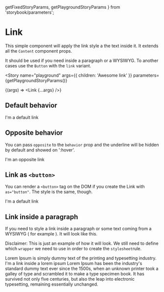   getFixedStoryParams,
  getPlaygroundStoryParams
} from 'storybook/parameters';


<Meta title="Components/Link" component={Link} />

# Link

This simple component will apply the link style a the text inside it. It extends all the `Content` component props.

It should be used if you need inside a paragraph or a WYSIWYG. To another cases use the `Button` with the `link` variant.

<Story
  name="playground"
  args={{ children: 'Awesome link' }}
  parameters={getPlaygroundStoryParams()}
>
  {(args) => <Link {...args} />}
</Story>

## Default behavior

<Canvas>
  <Story name="default" parameters={getFixedStoryParams()}>
    <Link>I'm a default link</Link>
  </Story>
</Canvas>

## Opposite behavior

You can pass `opposite` to the `behavior` prop and the underline will be hidden by default and showed on ':hover'.

<Canvas>
  <Story name="opposite" parameters={getFixedStoryParams()}>
    <Link behavior="opposite">I'm an opposite link</Link>
  </Story>
</Canvas>

## Link as `<button>`

You can render a `<button>` tag on the DOM if you create the Link with `as="button"`. The style is the same, though.

<Canvas>
  <Story name="link as button" parameters={getFixedStoryParams()}>
    <Link as="button">I'm a default link</Link>
  </Story>
</Canvas>

## Link inside a paragraph

If you need to style a link inside a paragraph or some text coming from a WYSIWYG ( for example ). It will look like this.

Disclaimer: This is just an example of how it will look. We still need to define which `wrapper` we need to use in order to create the `stylesheet`rule.

<Canvas>
  <Story name="inside a paragraph" parameters={getFixedStoryParams()}>
    <Content aspectSize="s">
      Lorem Ipsum is simply dummy text of the printing and typesetting industry.
      <Link aspectSize="s"> I'm a link inside a lorem ipsum</Link> Lorem Ipsum has
      been the industry's standard dummy text ever since the 1500s, when an unknown
      printer took a galley of type and scrambled it to make a type specimen book.
      It has survived not only five centuries, but also the leap into electronic
      typesetting, remaining essentially unchanged.
    </Content>
  </Story>
</Canvas>

<ArgsTable of={Link} />
